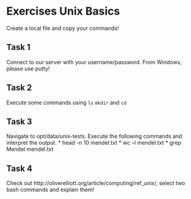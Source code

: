 # Exercises Unix Basics

Create a local file and copy your commands!

## Task 1
Connect to our server with your username/password. From Windows, please use putty!

## Task 2 
Execute some commands using `ls` `mkdir` and `cd`

## Task 3
Navigate to opt/data/unix-tests. Execute the following commands and interpret the output. 
* head -n 10 mendel.txt
* wc –l mendel.txt 
* grep Mendel mendel.txt

## Task 4
Check out http://oliverelliott.org/article/computing/ref_unix/, select two bash commands and explain them! 

